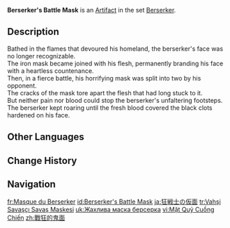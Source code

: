 {{Artifact Infobox
|image = Item Berserker's Battle Mask.png
|set   = Berserker
|piece = Circlet of Logos
}}
{{Description|A hideous iron mask that has been left half-shattered from vicious battles.}}
'''Berserker's Battle Mask''' is an [[Artifact]] in the set [[Berserker]].

==Description==
Bathed in the flames that devoured his homeland, the berserker's face was no longer recognizable.<br>The iron mask became joined with his flesh, permanently branding his face with a heartless countenance.<br>Then, in a fierce battle, his horrifying mask was split into two by his opponent.<br>The cracks of the mask tore apart the flesh that had long stuck to it.<br>But neither pain nor blood could stop the berserker's unfaltering footsteps.<br>The berserker kept roaring until the fresh blood covered the black clots hardened on his face.

==Other Languages==
{{Other Languages
|en      = Berserker's Battle Mask
|zhs     = 战狂的鬼面
|zhs_rm  = Zhànkuáng de Guǐmiàn
|zht     = 戰狂的鬼面
|zht_rm  = Zhànkuáng de Guǐmiàn
|zh_tl   = Berserker's Monster Mask
|ja      = 狂戦士の仮面
|ja_rm   = Kyousenshi no Kamen{{Assumed}}
|ja_tl   = Insane Soldier's Mask
|ko      = 전투광의 귀면
|ko_rm   = Jeontugwang-ui Gwimyeon
|ko_tl   = Warmonger's Devil Mask
|es      = Máscara de Batalla del Berserker
|es_tl   = Berserker's Battle Mask
|fr      = Masque du Berserker
|fr_tl   = Mask of the Berserker
|ru      = Боевая маска берсерка
|ru_tl   = Berserker's Battle Mask
|th      = Berserker's Battle Mask
|vi      = Mặt Quỷ Cuồng Chiến
|vi_tl   = 
|de      = Furchteinflößende Berserkermaske
|de_tl   = Terrifying Berserker's Mask
|id      = Berserker's Battle Mask
|pt      = Máscara de Batalha de Berserker
|pt_tl   = 
|tr      = Vahşi Savaşçı Savaş Maskesi
|tr_tl   = Berserker's Battle Mask
|it      = Maschera da guerra del berserker
|it_tl   = 
}}

==Change History==
{{Change History|1.0}}

==Navigation==
{{Artifact Set Navbox|Berserker}}

[[fr:Masque du Berserker]]
[[id:Berserker's Battle Mask]]
[[ja:狂戦士の仮面]]
[[tr:Vahşi Savaşçı Savaş Maskesi]]
[[uk:Жахлива маска берсерка]]
[[vi:Mặt Quỷ Cuồng Chiến]]
[[zh:戰狂的鬼面]]